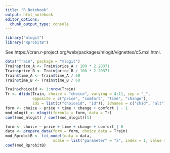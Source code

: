 ```yaml
---
title: "R Notebook"
output: html_notebook
editor_options: 
  chunk_output_type: console
---
```


```r
library("mlogit")
library("RprobitB")
```

See https://cran.r-project.org/web/packages/mlogit/vignettes/c5.mxl.html.

```r
data("Train", package = "mlogit")
Train$price_A <- Train$price_A / 100 * 2.20371
Train$price_B <- Train$price_B / 100 * 2.20371
Train$time_A <- Train$time_A / 60
Train$time_B <- Train$time_B / 60
```

```r
Train$choiceid <- 1:nrow(Train)
Tr <- dfidx(Train, choice = "choice", varying = 4:11, sep = "_",
            opposite = c("price", "comfort", "time", "change"),
            idx = list(c("choiceid", "id")), idnames = c("chid", "alt"))
form <- choice ~ price + time + change + comfort | - 1
mod_mlogit <- mlogit(formula = form, data = Tr)
coef(mod_mlogit) / coef(mod_mlogit)[1]
```

```r
form <- choice ~ price + time + change + comfort | 0
data <- prepare_data(form = form, choice_data = Train)
mod_RprobitB <- fit_model(data = data,
                     scale = list("parameter" = "a", index = 1, value = -1))
coef(mod_RprobitB)
```
